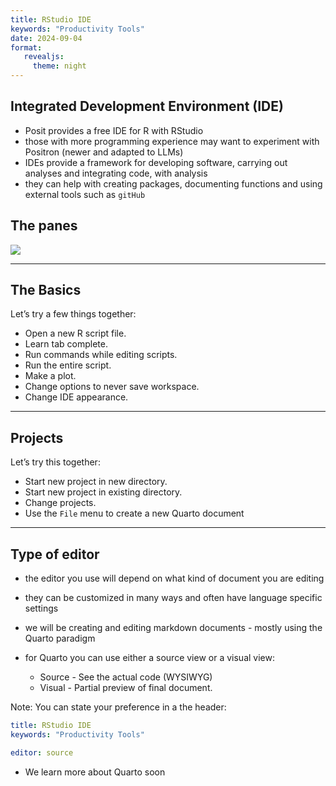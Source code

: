 ```yaml
---
title: RStudio IDE
keywords: "Productivity Tools"
date: 2024-09-04
format:
   revealjs:
     theme: night
---
```


## Integrated Development Environment (IDE)

-   Posit provides a free IDE for R with RStudio
-   those with more programming experience may want to experiment with Positron (newer and adapted to LLMs)
-   IDEs provide a framework for developing software, carrying out analyses and integrating code, with analysis
-   they can help with creating packages, documenting functions and using external tools such as `gitHub`

## The panes

![](http://rafalab.dfci.harvard.edu/dsbook-part-1/R/img/rstudio.png)

------------------------------------------------------------------------

## The Basics

Let's try a few things together:

-   Open a new R script file.
-   Learn tab complete.
-   Run commands while editing scripts.
-   Run the entire script.
-   Make a plot.
-   Change options to never save workspace.
-   Change IDE appearance.

------------------------------------------------------------------------

## Projects

Let's try this together:

-   Start new project in new directory.
-   Start new project in existing directory.
-   Change projects.
-   Use the `File` menu to create a new Quarto document

------------------------------------------------------------------------

## Type of editor{.smaller}

- the editor you use will depend on what kind of document you are editing
- they can be customized in many ways and often have language specific settings
- we will be creating and editing markdown documents - mostly using the Quarto paradigm

- for Quarto you can use either a source view or a visual view:
    -   Source - See the actual code (WYSIWYG)
    -   Visual - Partial preview of final document.

Note: You can state your preference in a the header:

```yaml
title: RStudio IDE
keywords: "Productivity Tools"

editor: source
```

-   We learn more about Quarto soon
